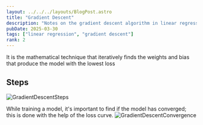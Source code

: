 ```yaml
---
layout: ../../../layouts/BlogPost.astro
title: "Gradient Descent"
description: "Notes on the gradient descent algorithm in linear regression"
pubDate: 2025-03-30
tags: ["linear regression", "gradient descent"]
rank: 2
---
```

It is the mathematical technique that iteratively finds the weights and bias that produce the model with the lowest loss

## Steps
![GradientDescentSteps](https://d3p2bvoe452d0z.cloudfront.net/GradientDescentSteps.png)

While training a model, it's important to find if the model has converged; this is done with the help of the loss curve.
![GradientDescentConvergence](https://d3p2bvoe452d0z.cloudfront.net/GradientDescentConvergence.png)
